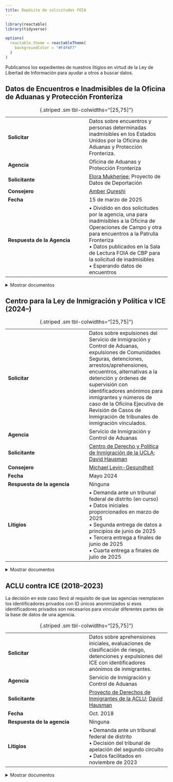```yaml
---
title: Depósito de solicitudes FOIA
---
```


```r
library(reactable)
library(tidyverse)

options(
  reactable.theme = reactableTheme(
    backgroundColor = "#F4F6F7"
  )
)
```

Publicamos los expedientes de nuestros litigios en virtud de la Ley de Libertad de Información para ayudar a otros a buscar datos.

## Datos de Encuentros e Inadmisibles de la Oficina de Aduanas y Protección Fronteriza

|   	|   	|
|---	|---	|
| **Solicitar** 	| Datos sobre encuentros y personas determinadas inadmisibles en los Estados Unidos por la Oficina de Aduanas y Protección Fronteriza.  |
| **Agencia** |  Oficina de Aduanas y Protección Fronteriza	|
| **Solicitante** |  [Elora Mukherjee](/about.html#team); Proyecto de Datos de Deportación	|
| **Consejero** | [Amber Qureshi](/about.html#team) |
| **Fecha**  	  |  15 de marzo de 2025	|
| **Respuesta de la Agencia**  	|  &bull; Dividido en dos solicitudes por la agencia, una para inadmisibles a la Oficina de Operaciones de Campo y otra para encuentros a la Patrulla Fronteriza<br/>&bull; Datos publicados en la Sala de Lectura FOIA de CBP para la solicitud de inadmisibles<br/>&bull; Esperando datos de encuentros	|

: {.striped .sm tbl-colwidths="[25,75]"}

<div style="margin-top: 0.5em;"></div>

<details>
<summary>Mostrar documentos</summary>

```r
tibble::tribble(
  ~filename,
  ~Court,
  ~Type,
  ~Filing,
  ~Date,
  "2025.03.15_FOIA Request_CBP Encounters Inadmissibles.pdf", "Oficina FOIA de CBP", "Solicitud FOIA", "Solicitud original", as.Date("2025-03-15")
) |>
  mutate(
    Filing = glue::glue(
      "<a href='/foia/ddp-cbp-mar-2025/{filename}'>{Filing}</a>"
    )
  ) |>
  arrange(Date) |>
  transmute(Type, Filing, Date, Court) |>
  reactable::reactable(
    pagination = FALSE,
    columns = list(
      Type = colDef(name = "Tipo", minWidth = 50),
      Filing = colDef(name = "Expediente", minWidth = 100, html = TRUE),
      Date = colDef(
        name = "Fecha", 
        minWidth = 50,
        cell = function(value) {
          if (is.null(value) || is.na(value)) return("")
          format(as.Date(value), "%b. %-d, %Y")
        }
      ),
      Court = colDef(name = "Tribunal", minWidth = 75)
    )
  )
```

</details>

## Centro para la Ley de Inmigración y Política v ICE (2024--)

|   	|   	|
|---	|---	|
| **Solicitar** 	| Datos sobre expulsiones del Servicio de Inmigración y Control de Aduanas, expulsiones de Comunidades Seguras, detenciones, arrestos/aprehensiones, encuentros, alternativas a la detención y órdenes de supervisión con identificadores anónimos para inmigrantes y números de caso de la Oficina Ejecutiva de Revisión de Casos de Inmigración de tribunales de inmigración vinculados. |
| **Agencia**    | Servicio de Inmigración y Control de Aduanas |
| **Solicitante** |  [Centro de Derecho y Política de Inmigración de la UCLA](https://law.ucla.edu/academics/centers/center-immigration-law-and-policy); [David Hausman](/about.html#team)	|
| **Consejero** | [Michael Levin-Gesundheit](/about.html#team) |
| **Fecha**  	  |  Mayo 2024	|
| **Respuesta de la agencia**  	|  Ninguna	|
| **Litigios** | &bull; Demanda ante un tribunal federal de distrito (en curso)<br/>&bull; Datos iniciales proporcionados en marzo de 2025<br/>&bull; Segunda entrega de datos a principios de junio de 2025<br/>&bull; Tercera entrega a finales de junio de 2025<br/>&bull; Cuarta entrega a finales de julio de 2025 |

: {.striped .sm tbl-colwidths="[25,75]"}

<div style="margin-top: 0.5em;"></div>

<details>
<summary>Mostrar documentos</summary>

```r
tibble::tribble(
  ~filename,
  ~Court,
  ~Type,
  ~Filing,
  ~Date,
  "1 FOIA request.pdf", "ICE FOIA Office", "FOIA request", "Solicitud original", as.Date("2024-05-01"),
  "2 District Court Complaint.pdf",
  "Federal District Court, Central District of CA",
  "Complaint",
  "Complaint",
  as.Date("2024-12-04")
) |>
  mutate(
    Filing = glue::glue(
      "<a href='/foia/cilp-v-ice-2024/{filename}'>{Filing}</a>"
    )
  ) |>
  # filter to just get the detainers by type
  arrange(Date) |>
  transmute(Type, Filing, Date, Court) |>
  reactable::reactable(
    pagination = FALSE,
    columns = list(
      Type = colDef(name = "Tipo", minWidth = 50),
      Filing = colDef(name = "Expediente", minWidth = 100, html = TRUE),
      Date = colDef(
        name = "Fecha", 
        minWidth = 50,
        cell = function(value) {
          if (is.null(value) || is.na(value)) return("")
          format(as.Date(value), "%b. %-d, %Y")
        }
      ),
      Court = colDef(name = "Tribunal", minWidth = 75)
    )
  )
```

</details>

## ACLU contra ICE (2018--2023)

La decisión en este caso llevó al requisito de que las agencias reemplacen los identificadores privados con ID únicos anonimizados si esos identificadores privados son necesarios para vincular diferentes partes de la base de datos de una agencia.

|   	|   	|
|---	|---	|
| **Solicitar** 	| Datos sobre aprehensiones iniciales, evaluaciones de clasificación de riesgo, detenciones y expulsiones del ICE con identificadores anónimos de inmigrantes. |
| **Agencia**    | Servicio de Inmigración y Control de Aduanas |
| **Solicitante** |  [Proyecto de Derechos de Inmigrantes de la ACLU](https://www.aclu.org/issues/immigrants-rights); [David Hausman](/about.html#team) 	|
| **Fecha**  	  |  Oct. 2018 	|
| **Respuesta de la agencia**  	|  Ninguna	|
| **Litigios** | &bull; Demanda ante un tribunal federal de distrito<br/>&bull; Decisión del tribunal de apelación del segundo circuito<br/>&bull; Datos facilitados en noviembre de 2023 | 

: {.striped .sm tbl-colwidths="[25,75]"}

<div style="margin-top: 0.5em;"></div>

<details>
<summary>Mostrar documentos</summary>

```r
tibble::tribble(
  ~filename,
  ~Court,
  ~Type,
  ~Filing,
  ~Date,
  "1 FOIA request.pdf", "ICE FOIA Office", "FOIA request", "Solicitud original", as.Date("2018-10-03"),
  "3 District Court Complaint.pdf",
  "Federal District Court, Southern District of NY",
  "Complaint",
  "Complaint",
  as.Date("2019-07-29"),
  "4 Dist Court Briefing_Govt MSJ Dkt 31.pdf",
  "Federal District Court, Southern District of NY",
  "Brief",
  "Government Motion for Summary Judgement, Docket 31",
  as.Date("2020-05-07"),
  "5 Dist Court Briefing_ACLU Cross MSJ Dkt 34.pdf",
  "Federal District Court, Southern District of NY",
  "Brief",
  "ACLU Cross Motion for Summary Judgement, Docket 34",
  as.Date("2020-06-18"),
  "6 Dist Court Briefing_Govt Reply Dkt 39.pdf",
  "Federal District Court, Southern District of NY",
  "Brief",
  "Government Reply Docket 39",
  as.Date("2020-07-16"),
  "7 Dist Court Briefing_ACLU Reply Dkt 41.pdf",
  "Federal District Court, Southern District of NY",
  "Brief",
  "ACLU Reply Docket 41",
  as.Date("2020-08-13"),
  "8 Opinions_District Court Opinion.pdf",
  "Federal District Court, Southern District of NY",
  "Opinion",
  "District Court Opinion",
  as.Date("2021-03-10"),
  "9 Appellate Briefing_ACLU Opening Brief.pdf",
  "2nd Circuit Court of Appeals",
  "Brief",
  "ACLU Opening Brief",
  as.Date("2021-08-20"),
  "10 Appellate Briefing_Govt Response Brief.pdf",
  "2nd Circuit Court of Appeals",
  "Brief",
  "Government Response Brief",
  as.Date("2021-11-19"),
  "11 Appellate Briefing_ACLU Reply Brief.pdf",
  "2nd Circuit Court of Appeals",
  "Brief",
  "ACLU Reply Brief",
  as.Date("2021-12-27"),
  "12 Record_Joint Appendix.pdf",
  "2nd Circuit Court of Appeals",
  "Record",
  "Joint Appendix",
  as.Date("2021-08-20"),
  "13 2021.08.27.0037 AMICUS BRIEF, HLS Cyberlaw Clinic.pdf",
  "2nd Circuit Court of Appeals",
  "Amicus Brief",
  "Harvard Law School Cyberlaw Clinic",
  as.Date("2021-08-27"),
  "14 2021.08.27.0039 AMICUS BRIEF - American Immigration Council, CREW, USIPC, NIJC, NIPNLG, RAICES, et al).pdf",
  "2nd Circuit Court of Appeals",
  "Amicus Brief",
  "American Immigration Council, CREW, USIPC, NIJC, NIPNLG, RAICES, et al.",
  as.Date("2021-08-27"),
  "15 2021.08.27.0042 AMICUS BRIEF - Electronic Frontier Foundation.pdf",
  "2nd Circuit Court of Appeals",
  "Amicus Brief",
  "Electronic Frontier Foundation",
  as.Date("2021-08-27"),
  "16 Second Circuit Opinion.pdf",
  "2nd Circuit Court of Appeals",
  "Opinion",
  "Second Circuit Opinion",
  as.Date("2023-01-26")
) |>
  mutate(
    Filing = glue::glue(
      "<a href='/foia/aclu-v-ice-2018/{filename}'>{Filing}</a>"
    )
  ) |>
  # filter to just get the detainers by type
  arrange(Date) |>
  transmute(Type, Filing, Date, Court) |>
  reactable::reactable(
    pagination = FALSE,
    columns = list(
      Type = colDef(name = "Tipo", minWidth = 50),
      Filing = colDef(name = "Expediente", minWidth = 100, html = TRUE),
      Date = colDef(
        name = "Fecha", 
        minWidth = 50,
        cell = function(value) {
          if (is.null(value) || is.na(value)) return("")
          format(as.Date(value), "%b. %-d, %Y")
        }
      ),
      Court = colDef(name = "Tribunal", minWidth = 75)
    )
  )
```

</details>


